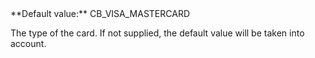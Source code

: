   
<ParamField body="CardType" type="string" >   
**Default value:** CB_VISA_MASTERCARD

The type of the card. If not supplied, the default value will be taken into account.  
</ParamField>